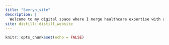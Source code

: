 ```yaml
---
title: "Sevryn_site"
description: |
  Welcome to my digital space where I merge healthcare expertise with a passion for data and design. Here, you’ll find insights into health data analytics, reflections on my journey in nursing, and explorations of how data can transform patient care. Dive into my blog for latest updates, visit the portfolio section to see my projects, or learn more about my background on the About page. Enjoy your stay!
site: distill::distill_website
---
```


```r
knitr::opts_chunk$set(echo = FALSE)
```
